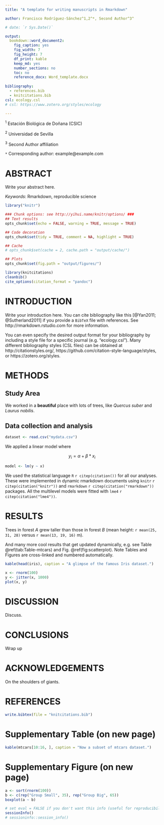 ```yaml
---
title: "A template for writing manuscripts in Rmarkdown"

author: Francisco Rodríguez-Sánchez^1,2^*, Second Author^3^

# date: `r Sys.Date()`

output:
  bookdown::word_document2:
    fig_caption: yes
    fig_width: 7
    fig_height: 7
    df_print: kable
    keep_md: yes
    number_sections: no
    toc: no
    reference_docx: Word_template.docx
    
bibliography: 
  - references.bib
  - knitcitations.bib
csl: ecology.csl
# csl: https://www.zotero.org/styles/ecology

---
```


^1^ Estación Biológica de Doñana (CSIC)

^2^ Universidad de Sevilla

^3^ Second Author affiliation

`*` Corresponding author: example@example.com


# ABSTRACT

Write your abstract here.


*Keywords*: Rmarkdown, reproducible science






```r

library("knitr")

### Chunk options: see http://yihui.name/knitr/options/ ###
## Text results
opts_chunk$set(echo = FALSE, warning = TRUE, message = TRUE)

## Code decoration
opts_chunk$set(tidy = TRUE, comment = NA, highlight = TRUE)

## Cache
# opts_chunk$set(cache = 2, cache.path = "output/cache/")

## Plots
opts_chunk$set(fig.path = "output/figures/")

```


```r
library(knitcitations)
cleanbib()   
cite_options(citation_format = "pandoc")
```




# INTRODUCTION

Write your introduction here. You can cite bibliography like this [@Yan2011; @Sutherland2011] if you provide a `BibTeX` file with references. See http://rmarkdown.rstudio.com for more information. 

You can even specify the desired output format for your bibliography by including a style file for a specific journal (e.g. "ecology.csl"). Many different bibliography styles (CSL files) can be obtained at http://citationstyles.org/, https://github.com/citation-style-language/styles, or https://zotero.org/styles.



# METHODS


## Study Area

We worked in a **beautiful** place with lots of trees, like *Quercus suber* and *Laurus nobilis*.


## Data collection and analysis

```r
dataset <- read.csv("mydata.csv")
```

We applied a linear model where

$$
y_{i} = \alpha + \beta*x_{i} 
$$

```r
model <- lm(y ~ x)
```

We used the statistical language `R` `r citep(citation())` for all our analyses. These were implemented in dynamic rmarkdown documents using `knitr` `r citep(citation("knitr"))` and `rmarkdown` `r citep(citation("rmarkdown"))` packages. All the multilevel models were fitted with `lme4` `r citep(citation("lme4"))`. 




# RESULTS

Trees in forest *A* grew taller than those in forest *B* (mean height: `r mean(25, 31, 28)` versus `r mean(13, 19, 16)` m). 

And many more cool results that get updated dynamically, e.g. see Table \@ref(tab:Table-mtcars) and Fig. \@ref(fig:scatterplot). Note Tables and Figures are cross-linked and numbered automatically. 


```r
kable(head(iris), caption = "A glimpse of the famous Iris dataset.")
```


```r
x <- rnorm(100)
y <- jitter(x, 1000)
plot(x, y)
```


# DISCUSSION

Discuss.



# CONCLUSIONS

Wrap up


# ACKNOWLEDGEMENTS

On the shoulders of giants.


# REFERENCES

```r
write.bibtex(file = "knitcitations.bib")
```

::: {#refs}
:::


\newpage

# Supplementary Table (on new page)

```r
kable(mtcars[10:16, ], caption = "Now a subset of mtcars dataset.")
```


\newpage

# Supplementary Figure (on new page)

```r
a <- sort(rnorm(100))
b <- c(rep("Group Small", 35), rep("Group Big", 65))
boxplot(a ~ b)
```




```r
# set eval = FALSE if you don't want this info (useful for reproducibility) to appear 
sessionInfo()
# sessioninfo::session_info()
```


